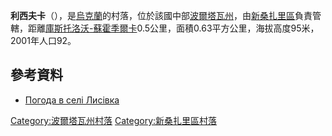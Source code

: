 {{coord|49|22|18|N|34|40|33|E|scale:100000_region:UA|display=title}}

'''利西夫卡'''（{{lang-uk|Лисівка}}），是[[烏克蘭|烏克蘭]]的村落，位於該國中部[[波爾塔瓦州|波爾塔瓦州]]，由[[新桑扎里區|新桑扎里區]]負責管轄，距離[[庫斯托洛沃-蘇霍季爾卡|庫斯托洛沃-蘇霍季爾卡]]0.5公里，面積0.63平方公里，海拔高度95米，2001年人口92。

==參考資料==
* [http://weather.in.ua/ua/poltavskaja/13444 Погода в селі Лисівка] {{Wayback|url=http://weather.in.ua/ua/poltavskaja/13444 |date=20160305071316 }}

{{DEFAULTSORT:Лисівка}}
[[Category:波爾塔瓦州村落|Category:波爾塔瓦州村落]]
[[Category:新桑扎里區村落|Category:新桑扎里區村落]]


{{Poltava-geo-stub}}